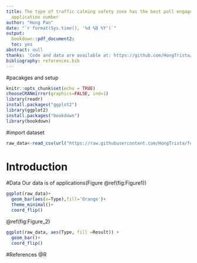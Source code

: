 ```yaml
---
title: The type of traffic calming safety zone has the best poll engagement by least
  application number
author: "Hong Pan"
date: "`r format(Sys.time(), '%d %B %Y')`"
output:
  bookdown::pdf_document2:
  toc: yes
abstract: null
thanks: 'Code and data are available at: https://github.com/HongTrista/folder.'
bibliography: references.bib
---
```

#pacakges and setup
```r
knitr::opts_chunk$set(echo = TRUE)
chooseCRANmirror(graphics=FALSE, ind=1)
library(readr)
install.packages("ggplot2")
library(ggplot2)
install.packages("bookdown")
library(bookdown)
```
#import dataset

```r
raw_data<-read_csv(url("https://raw.githubusercontent.com/HongTrista/folder/main/input/raw_dataset.csv"))
```



# Introduction



#Data
Our data is of applications(Figure \@ref(fig:Figure1))
```r
ggplot(raw_data)+
  geom_bar(aes(x=Type),fill='Orange')+
  theme_minimal()+
  coord_flip()
```

\@ref(fig:Figure_2)
```r
ggplot(raw_data, aes(Type, fill =Result)) + 
  geom_bar()+
  coord_flip()
```



#References
@R